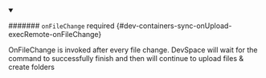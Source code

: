


<details className="config-field" data-expandable="true" open>
<summary>

####### `onFileChange` <span className="config-field-required" data-required="false">required</span> <span className="config-field-type"></span> <span className="config-field-default"></span> <span className="config-field-enum"></span> {#dev-containers-sync-onUpload-execRemote-onFileChange}

OnFileChange is invoked after every file change. DevSpace will wait for the command to successfully finish
and then will continue to upload files & create folders

</summary>

<PartialOnFileChangereference />


</details>
